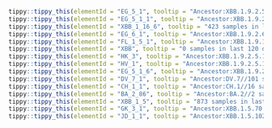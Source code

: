 



```r
tippy::tippy_this(elementId = "EG_5_1", tooltip = "Ancestor:XBB.1.9.2.5//503 samples in last 120 days.//Alias of XBB.1.9.2.5.1, S:Q52H")
tippy::tippy_this(elementId = "EG_5_1_1", tooltip = "Ancestor:XBB.1.9.2.5.1//1165 samples in last 120 days.//Alias of XBB.1.9.2.5.1.1, China, from pango-designation issue #2020")
tippy::tippy_this(elementId = "XBB_1_16_6", tooltip = "423 samples in last 120 days.//S:F456L (T22930A), A12397G, USA/Canada/China")
tippy::tippy_this(elementId = "EG_6_1", tooltip = "Ancestor:XBB.1.9.2.6//331 samples in last 120 days.//Alias of XBB.1.9.2.6.1, S:456L (T22928C), Israel/Japan/Canada, from #1950")
tippy::tippy_this(elementId = "FL_1_5_1", tooltip = "Ancestor:XBB.1.9.1.1.5//412 samples in last 120 days.//Alias of XBB.1.9.1.1.5.1, S:478R, from #2036")
tippy::tippy_this(elementId = "XBB", tooltip = "0 samples in last 120 days.//Recombinant lineage of BJ.1 and BM.1.1.1 with breakpoint in S1, found in USA and Singapore, from issue #1058")
tippy::tippy_this(elementId = "HK_3", tooltip = "Ancestor:XBB.1.9.2.5.1.1//104 samples in last 120 days.//Alias of XBB.1.9.2.5.1.1.3, S:L455F, China from https://github.com/sars-cov-2-variants/lineage-proposals/issues/414")
tippy::tippy_this(elementId = "HV_1", tooltip = "Ancestor:XBB.1.9.2.5.1.6//162 samples in last 120 days.//Alias of XBB.1.9.2.5.1.6.1, S:L452R, USA")
tippy::tippy_this(elementId = "EG_5_1_6", tooltip = "Ancestor:XBB.1.9.2.5.1//125 samples in last 120 days.//Alias of XBB.1.9.2.5.1.6, S:F157L, ORF1a:S1857L, USA, from sars-cov-2-variants/lineage-proposals#394")
tippy::tippy_this(elementId = "DV_7_1", tooltip = "Ancestor:DV.7//101 samples in last 120 days.//Alias of B.1.1.529.2.75.3.4.1.1.1.1.1.7.1, S:L455F, S:F456L(T22928C), Spain/Austria, from sars-cov-2-variants/lineage-proposals#135")
tippy::tippy_this(elementId = "CH_1_1", tooltip = "Ancestor:CH.1//16 samples in last 120 days.//Alias of B.1.1.529.2.75.3.4.1.1.1.1, defined by S:L452R, issue #1113")
tippy::tippy_this(elementId = "BA_2_86", tooltip = "Ancestor:BA.2//2 samples in last 120 days.//Alias of B.1.1.529.2.86, from pango-designation issue #2183")
tippy::tippy_this(elementId = "XBB_1_5", tooltip = "873 samples in last 120 days.//USA, S:F486P")
tippy::tippy_this(elementId = "GK_3_1", tooltip = "Ancestor:XBB.1.5.70.3//10 samples in last 120 days.//Alias of XBB.1.5.70.3.1, S:A475V, USA")
tippy::tippy_this(elementId = "JD_1_1", tooltip = "Ancestor:XBB.1.5.102.1//0 samples in last 120 days.//Alias of XBB.1.5.102.1.1, S:A475V, Brazil/USA/Spain, from #2174")
```
